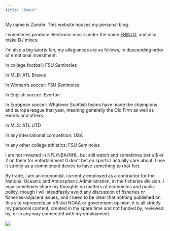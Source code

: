 ```yaml
---
title: "About"
---
```


My name is Zander. This website houses my personal blog.

I sometimes produce electronic music under the name [EBINLO](https://www.ebinlo.com), and also make DJ mixes.

I'm also a big sports fan, my allegiances are as follows, in descending order of emotional investment:

In college football: FSU Seminoles

In MLB: ATL Braves

In Women's soccer: FSU Seminoles

In English soccer: Everton

In European soccer: Whatever Scottish teams have made the champions and europa league that year, meaning generally the Old Firm as well as Hearts and others.

In MLS: ATL UTD

In any international competition: USA

In any other college athletics: FSU Seminoles

I am not invested in NFL/NBA/NHL, but still watch and sometimes bet a \$ or 2 on them for entertainment (I don't bet on sports I actually care about, I use it strictly as a commitment device to have something to root for).

By trade, I am an economist, currently employed as a contractor for the National Oceanic and Atmospheric Administration, in the fisheries division. I may sometimes share my thoughts on matters of economics and public policy, though I will steadfastly avoid any discussion of fisheries or fisheries-adjacent issues, and I need to be clear that nothing published on this site represents an official NOAA or government opinion, it is all strictly my personal content, created in my spare time and not funded by, reviewed by, or in any way connected with my employment.

![](IMG_2540.jpeg){fig-alt="Me at afternoon tea outside Exeter Cathedral"}
